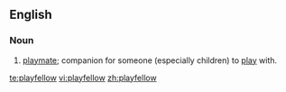 ==English==

===Noun===
{{en-noun}}

# {{dated}} [[playmate]]; companion for someone (especially children) to [[play]] with.

[[te:playfellow]]
[[vi:playfellow]]
[[zh:playfellow]]